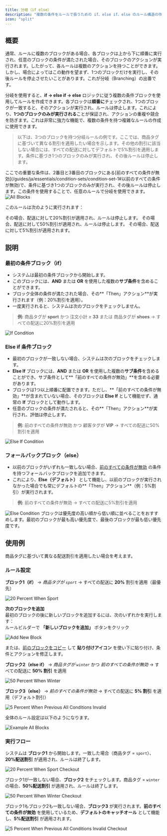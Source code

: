 ```yaml
---
title: 分岐（if else）
description: "複数の条件をルールで扱うための if、else if、else のルール構造の作成と使用方法を学びます。"
icon: "split"
---
```


## 概要

通常、ルールに複数のブロックがある場合、各ブロックは上から下に順番に実行され、任意のブロックの条件が満たされた場合、そのブロックのアクションが実行されます。したがって、各ルールは複数のアクションを持つことができます。しかし、場合によってはこの動作を望まず、1つのブロックだけを実行し、その後ルールを停止させたいことがあります。これが分岐（Branching）の出番です。

分岐を使用すると、**if → else if → else** ロジックに従う複数の条件ブロックを使用してルールを作成できます。各ブロックは**順番に**チェックされ、1つのブロックが一致すると、そのアクションが実行され、ルールは停止します。これにより、**1つのブロックのみが実行される**ことが保証され、アクションの重複や競合を防ぎます。これは非常に強力な機能で、複数の条件を持つ複雑なルールの作成に使用できます。

> 以下は、3つのブロックを持つ分岐ルールの例です。ここでは、商品タグに基づいて異なる割引を適用したい場合を示します。その他の割引に該当しない場合には、すべての配送に対してデフォルトで5%割引を適用します。条件に基づき1つのブロックのみが実行され、その後ルールは停止します。

<Note>
  ここでの重要な条件は、2番目と3番目のブロックにある[前のすべての条件が無効](/guides/ja/essentials/condition-sets/condition-set-1#以前のすべての条件が無効)で、条件に基づき1つのブロックのみが実行され、その後ルールは停止します。この条件を使用することで、任意のルールで分岐を使用できます。
</Note>

<img src="/images/advanced/branching/all-blocks.webp" alt="All Blocks" />

このルールは次のように実行されます：

<Steps>
  <Step title="商品タグが sport で、注文小計が 33 以上の場合">
    その場合、配送に対して20%割引が適用され、ルールは停止します。
  </Step>
  <Step title="顧客タグが VIP の場合">
    その場合、配送に対して50%割引が適用され、ルールは停止します。
  </Step>
  <Step title="それ以外（デフォルト）">
    その場合、配送に対して5%割引が適用されます。
  </Step>
</Steps>

## 説明

### 最初の条件ブロック（if）

- システムは最初の条件ブロックから開始します。
- このブロックには、**AND** または **OR** を使用した複数の**サブ条件**を含めることができます。
- ブロック全体の条件が満たされた場合、その**「Then」アクション**が実行されます（例：20%割引を適用）。
- 一度実行されると、システムは次のブロックをチェックしません。

> **例:** 商品タグが **sport** かつ 注文小計 ≥ **33** または 商品タグが **shoes** → すべての配送に20%割引を適用

<img src="/images/advanced/branching/if-condition.webp" alt="If Condition" />

### Else if 条件ブロック

- 最初のブロックが一致しない場合、システムは次のブロックをチェックします。
- **Else If** ブロックには、**AND** または **OR** を使用した複数の**サブ条件**を含めることができ、サブ条件として**「前のすべての条件が無効」**を含める必要があります。
- ブロックは1つ以上順番に配置できます。ただし、**「前のすべての条件が無効」**が含まれていない場合、そのブロックは **Else If** として機能せず、通常の **If** ブロックとして動作します。
- 任意のブロックの条件が満たされると、その**「Then」アクション**が実行され、評価は停止します。

> **例:** 前のすべての条件が無効 かつ 顧客タグが **VIP** → すべての配送に50%割引を適用

<img src="/images/advanced/branching/else-if-condition.webp" alt="Else If Condition" />

### フォールバックブロック（else）

- 以前のブロックがいずれも一致しない場合、[前のすべての条件が無効](/guides/ja/essentials/condition-sets/condition-set-1#以前のすべての条件が無効) の条件を持つフォールバックブロックを追加できます。
- これにより、**Else（デフォルト）** として機能し、以前のブロックが実行されなかった場合でも常にデフォルトの**「Then」アクション**（例：5%割引）が実行されます。

> **例:** 前のすべての条件が無効 → すべての配送に5%割引を適用

<img src="/images/advanced/branching/else-condition.webp" alt="Else Condition" />

<Tip>
  ブロックは優先度の高い順から低い順に並べることをおすすめします。最初のブロックが最も高い優先度で、最後のブロックが最も低い優先度です。
</Tip>

## 使用例

商品タグに基づいて異なる配送割引を適用したい場合を考えます。

### ルール設定

**ブロック1（if）** → _商品タグが `sport`_ → すべての配送に **20%** 割引を適用（最優先）

<img src="/images/advanced/branching/20-percent-when-sport.webp" alt="20 Percent When Sport" />

**次のブロックを追加**  
最初のブロックの後に新しいブロックを追加するには、次のいずれかを実行します：  
ルールビルダーで **「新しいブロックを追加」** ボタンをクリック

<img src="/images/advanced/branching/add-new-block.webp" alt="Add New Block" />

または、[前のブロックをコピー](/guides/ja/advanced/block-replication) して **貼り付けアイコン** を使い下に貼り付け、条件とアクションを修正します。

**ブロック2（else if）** → _商品タグが `winter`_ かつ _前のすべての条件が無効_ → すべての配送に **50% 割引** を適用

<img src="/images/advanced/branching/50-percent-when-winter.webp" alt="50 Percent When Winter" />

**ブロック3（else）** → _前のすべての条件が無効_ → すべての配送に **5% 割引** を適用（デフォルト割引）

<img src="/images/advanced/branching/5-percent-when-previous-all-conditions-invalid.webp" alt="5 Percent When Previous All Conditions Invalid" />

全体のルール設定は以下のようになります。

<img src="/images/advanced/branching/example-all-blocks.webp" alt="Example All Blocks" />

### 実行フロー

システムは **ブロック1** から開始します。一致した場合（商品タグ = `sport`）、**20%配送割引** が適用され、ルールは終了します。

<img src="/images/advanced/branching/20-percent-when-sport-checkout.webp" alt="20 Percent When Sport Checkout" />

ブロック1が一致しない場合、**ブロック2** をチェックします。商品タグ = `winter` の場合、**50%配送割引** が適用され、ルールは終了します。

<img src="/images/advanced/branching/50-percent-when-winter-checkout.webp" alt="50 Percent When Winter Checkout" />

ブロック1もブロック2も一致しない場合、**ブロック3** が実行されます。**前のすべての条件が無効** を使用しているため、**デフォルトのキャッチオール** として機能し、**5%配送割引** が適用されます。

<img src="/images/advanced/branching/5-percent-when-previous-all-conditions-invalid-checkout.webp" alt="5 Percent When Previous All Conditions Invalid Checkout" />
